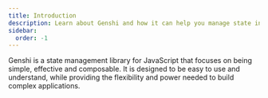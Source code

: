 ```yaml
---
title: Introduction
description: Learn about Genshi and how it can help you manage state in your app.
sidebar:
  order: -1
---
```


Genshi is a state management library for JavaScript that focuses on being simple, effective and composable. It is designed to be easy to use and understand, while providing the flexibility and power needed to build complex applications.
